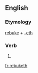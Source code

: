 ==English==

===Etymology===
[[rebuke]] + [[-eth]]

===Verb===
{{head|en|verb form}}

# {{en-archaic third-person singular of|rebuke}}

[[fr:rebuketh]]